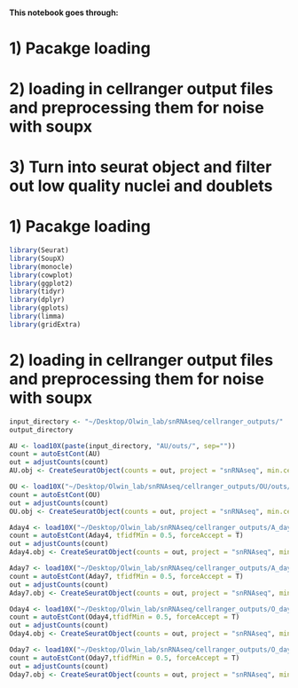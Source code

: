 #### This notebook goes through:
# 1) Pacakge loading
# 2) loading in cellranger output files and preprocessing them for noise with soupx
# 3) Turn into seurat object and filter out low quality nuclei and doublets 



# 1) Pacakge loading
```r
library(Seurat)
library(SoupX)
library(monocle)
library(cowplot)
library(ggplot2)
library(tidyr)
library(dplyr)
library(gplots)
library(limma)
library(gridExtra)
```

# 2) loading in cellranger output files and preprocessing them for noise with soupx
```r
input_directory <- "~/Desktop/Olwin_lab/snRNAseq/cellranger_outputs/"
output_directory 

AU <- load10X(paste(input_directory, "AU/outs/", sep=""))
count = autoEstCont(AU)
out = adjustCounts(count)
AU.obj <- CreateSeuratObject(counts = out, project = "snRNAseq", min.cells = 3, min.features = 200)

OU <- load10X("~/Desktop/Olwin_lab/snRNAseq/cellranger_outputs/OU/outs/")
count = autoEstCont(OU)
out = adjustCounts(count)
OU.obj <- CreateSeuratObject(counts = out, project = "snRNAseq", min.cells = 3, min.features = 200)

Aday4 <- load10X("~/Desktop/Olwin_lab/snRNAseq/cellranger_outputs/A_day4PI/outs/")
count = autoEstCont(Aday4, tfidfMin = 0.5, forceAccept = T)
out = adjustCounts(count)
Aday4.obj <- CreateSeuratObject(counts = out, project = "snRNAseq", min.cells = 3, min.features = 200)

Aday7 <- load10X("~/Desktop/Olwin_lab/snRNAseq/cellranger_outputs/A_day7PI/outs/")
count = autoEstCont(Aday7, tfidfMin = 0.5, forceAccept = T)
out = adjustCounts(count)
Aday7.obj <- CreateSeuratObject(counts = out, project = "snRNAseq", min.cells = 3, min.features = 200)

Oday4 <- load10X("~/Desktop/Olwin_lab/snRNAseq/cellranger_outputs/O_day4PI/outs/")
count = autoEstCont(Oday4,tfidfMin = 0.5, forceAccept = T)
out = adjustCounts(count)
Oday4.obj <- CreateSeuratObject(counts = out, project = "snRNAseq", min.cells = 3, min.features = 200)

Oday7 <- load10X("~/Desktop/Olwin_lab/snRNAseq/cellranger_outputs/O_day7PI/outs/")
count = autoEstCont(Oday7,tfidfMin = 0.5, forceAccept = T)
out = adjustCounts(count)
Oday7.obj <- CreateSeuratObject(counts = out, project = "snRNAseq", min.cells = 3, min.features = 200)
```


